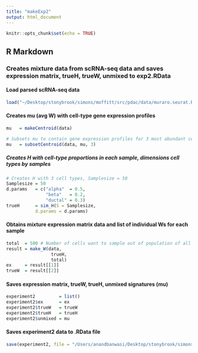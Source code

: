 ```yaml
---
title: "makeExp2"
output: html_document
---
```


```r
knitr::opts_chunk$set(echo = TRUE)
```

## R Markdown

### Creates mixture data from scRNA-seq data and saves expression matrix, trueH, trueW, unmixed to exp2.RData

#### Load parsed scRNA-seq data 
```r
load("~/Desktop/stonybrook/simons/moffitt/src/pdac/data/muraro.seurat.RData")
```

#### Creates mu (avg W) with cell-type gene expression profiles
```r
mu   = makeCentroid(data)

# Subsets mu to contain gene expression profiles for 3 most abundant cell types
mu   = subsetCentroid(data, mu, 3)
```


##### Creates H with cell-type proportions in each sample, dimensions cell types by samples 
```r
# Creates H with 3 cell types, Samplesize = 50
Samplesize = 50
d.params   = c("alpha"  = 0.5,
               "beta"   = 0.2,
               "ductal" = 0.3)
trueH      = sim_H(S = Samplesize,
           d.params = d.params)
``` 

#### Obtains mixture expression matrix data and list of individual Ws for each sample
```r
total  = 500 # Number of cells want to sample out of population of all cells in data
result = make_W(data, 
                 trueH, 
                 total)
ex     = result[[1]]
trueW  = result[[2]]
```

#### Saves expression matrix, trueW, trueH, unmixed signatures (mu)
```r
experiment2         = list()
experiment2$ex      = ex
experiment2$trueW   = trueW
experiment2$trueH   = trueH
experiment2$unmixed = mu
```

#### Saves experiment2 data to .RData file
```r
save(experiment2, file = "/Users/anandbanwasi/Desktop/stonybrook/simons/moffitt/src/pdac/data/exp2.RData")
```